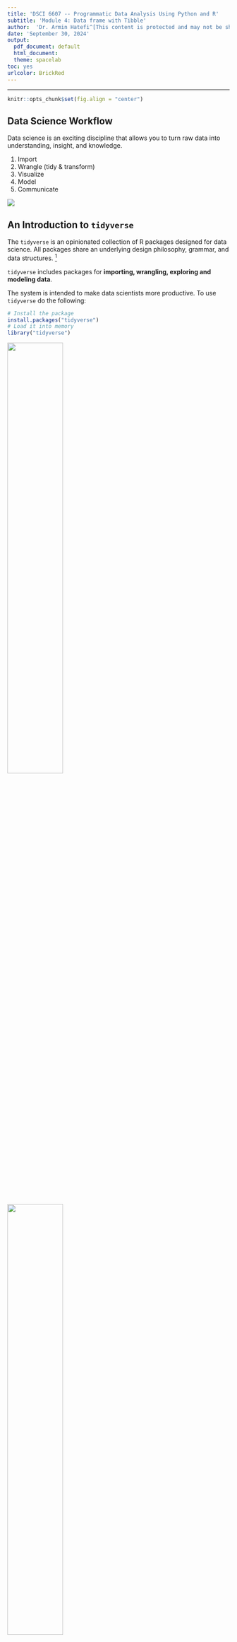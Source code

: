 ```yaml
---
title: 'DSCI 6607 -- Programmatic Data Analysis Using Python and R'
subtitle: 'Module 4: Data frame with Tibble'
author:  'Dr. Armin Hatefi^[This content is protected and may not be shared, uploaded, or distributed.]'
date: 'September 30, 2024'
output:
  pdf_document: default
  html_document: 
  theme: spacelab
toc: yes
urlcolor: BrickRed
---
```


***

```r
knitr::opts_chunk$set(fig.align = "center")
```


## Data Science Workflow

 Data science is an exciting discipline that allows you to turn raw data into 
understanding, insight, and knowledge.

1. Import
1. Wrangle (tidy & transform)
1. Visualize
1. Model
1. Communicate

![](./Lecture2-figure/data-science.png)


## An Introduction to `tidyverse` 


The `tidyverse` is an opinionated collection of R packages designed for data 
science. All packages share an underlying design philosophy, grammar, and data 
structures. [^1] 

[^1]: [Tidyverse website](https://www.tidyverse.org/)

`tidyverse` includes packages for **importing, wrangling, exploring
and modeling data**.

The system is intended to make data scientists more productive. To use
`tidyverse` do the following:

```r
# Install the package
install.packages("tidyverse")
# Load it into memory
library("tidyverse")
```

![](./Lecture2-figure/tidyverse.jpeg){width=50%}
![](./Lecture2-figure/tidyverse.png){width=50%}

## The `tibble` Package

The `tibble` package is part of the core `tidyverse`.


 Tibbles are a modern take on data frames. They keep the features that have 
stood the test of time, and drop the features that used to be convenient 
but are now frustrating.

![](./Lecture2-figure/tibble.jpg){width=30%}



`tibbles` are data frames, tweaked to make life a little easier. Unlike
regular `data.frames` they:

- never change the type of the inputs (e.g. do not convert strings to factors!)
- never changes the names of variables
- never creates row.names()
- only recycles inputs of length 1


## Using `tibbles`

To use functions from `tibble` and other `tidyverse` packages:
```r
# load it into memory
library(tidyverse)
```

Printing `tibble` is much nicer, and always fits into your window:
```r
# e.g. a built-in dataset 'diamonds' is a tibble:
class(diamonds)
head(diamonds)
diamonds
```


**Creating `tibbles`** is similar to `data.frame`s, but no strict rules on column names:

```r
tb <- tibble(x = 1:5, y = 1,z = x ^ 2 + y, `:)` =  "smile")
tb
```



**Subsetting `tibbles` is stricter** than subsetting `data.frames`,
and ALWAYS returns objects with expected class: a single
`[` returns a `tibble`, a double`[[` returns a vector.

```r
class(diamonds$carat)
class(diamonds[["carat"]])
```

```r
class(diamonds[, "carat"])
```


## More on `tibbles`

Convert a regular data frame to tibble:

```r
# a regular data frame
head(iris)
```

```r
 as_tibble(iris)
```

Convert a tibble to data frame:

```r
tb
as.data.frame(tb)
```


Transposed tibbles:

```r
tribble(
~x, ~y, ~z, 
#--|--|---- 
"a", 2, 3.6,
"b", 1, 8.5
)
```

By default, tibble prints the first 10 rows and all columns that fit on screen.

````r
my_df <- tibble(
  a = lubridate::now() + runif(1e3) * 86400,
  b = lubridate::today() + runif(1e3) * 30,
  c = 1:1e3,
  d = runif(1e3),
  e = sample(letters, 1e3, replace = TRUE)
)
print(my_df,n=12)
```


To change number of rows and columns to display:

```r
# install.packages(nycflights13)
library(nycflights13)
  print(flights,n = 10, width = Inf)
```

To change the default print behavior:

##  Subsetting

```r
df <- tibble(
  x = runif(5),
  y = rnorm(5)
)
```

```r
# Extract by name
df$x
df[["x"]]
```
```r
# Extract by position
df[[1]]
```

## An Introduction to Pipe

- Tidyverse functions are at their best when composed together using the pipe operator
- It looks like this: `%>%`. **Shortcut**: use `ctrl + shift + m` in RStudio
- This operator actually comes from the `magrittr` package (automatically included in `dplyr`)
- **Piping** at its most basic level: 

  + Take one return value and automatically feed it in as an input to another function, to form a flow of results


## How to read pipes: single arguments

Passing a single argument through pipes, we interpret something like:

```r
x %>% f %>% g %>% h
```

as `h(g(f(x)))`

**Key takeaway**: in your mind, when you see `%>%`, read this as **"and then"**

## Simple example

We can write `exp(1)` with pipes as `1 %>% exp`, and `log(exp(1))` as `1 %>% exp %>% log`

```r
exp(1)
1 %>% exp
1 %>% exp %>% log
```

## How to read pipes: multiple arguments


Now for multi-arguments functions, we interpret something like:

```r
x %>% f(y) 
```

as `f(x,y)`

## Simple example

```r
mtcars %>% head(4) 
```

And what's the "old school" (base R) way?

```r
head(mtcars, 4)
```

Notice that, with pipes:  

- Your code is more readable (arguably)  
- You can run partial commands more easily

## The dot

The command `x %>% f(y)` can be equivalently written in **dot notation** as:

```r
x %>% f(., y)
```

What's the advantage of using dots? Sometimes you want to pass in a variable as the *second* or *third* (say, not first) argument to a function, with a pipe. As in:

```r
x %>% f(y, .)
```

which is equivalent to `f(y,x)`


## More details about `tibble`?

You can read more about other `tibble` features by calling on your R console:

```r
vignette("tibble")
```


